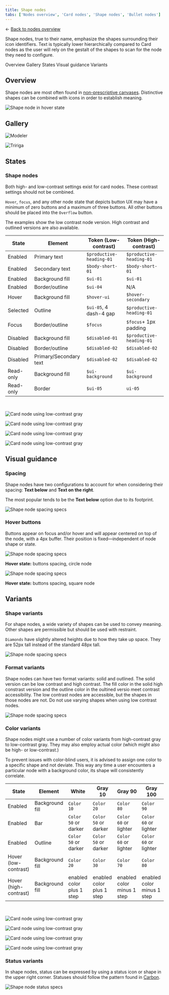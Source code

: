 ```yaml
---
title: Shape nodes
tabs: ['Nodes overview', 'Card nodes', 'Shape nodes', 'Bullet nodes']
---
```




<- [Back to nodes overview](https://pages.github.ibm.com/cdai-design/pal/patterns/canvas/nodes/nodes-overview) 


<PageDescription>

Shape nodes, true to their name, emphasize the shapes surrounding their icon identifiers. Text is typically lower hierarchically compared to Card nodes as the user will rely on the gestalt of the shapes to scan for the node they need to configure.

</PageDescription>


<AnchorLinks>
  <AnchorLink>Overview</AnchorLink>
  <AnchorLink>Gallery</AnchorLink>
  <AnchorLink>States</AnchorLink>
  <AnchorLink>Visual guidance</AnchorLink>
    <AnchorLink>Variants</AnchorLink>
</AnchorLinks>


## Overview

Shape nodes are most often found in [non-prescriptive canvases](../canvas-style#non-prescriptive-flows). Distinctive shapes can be combined with icons in order to establish meaning.


<Row>

 <Column colMd={8} colLg={8}>

 ![Shape node in hover state](../images/shapeNodeEnabled.png)

 </Column>
</Row>

## Gallery

<ImageGallery>


<ImageGalleryImage alt="Modeler" title="Modeler flows" col={4}>

![Modeler](../images/gallery/modelerNodes.png)

</ImageGalleryImage>  


<ImageGalleryImage alt="Tririga" title="Tririga" col={4}>

![Tririga](../images/gallery/tririga.png)

</ImageGalleryImage>  

</ImageGallery>

## States

### Shape nodes

Both high- and low-contrast settings exist for card nodes. These contrast settings should not be combined.

`Hover`, `focus`, and any other node state that depicts button UX may have a minimum of zero buttons and a maximum of three buttons. All other buttons should be placed into the `Overflow` button. 


<InlineNotification>

The examples show the low contrast node version. High contrast and outlined versions are also available.

</InlineNotification>


| State | Element      | Token (Low-contrast)     | Token (High-contrast)     |
| -------- | --------- | ---------- | ---------- |
| Enabled        | Primary text         | `$productive-heading-01`          | `$productive-heading-01`          |
| Enabled        | Secondary text         | `$body-short-01`          | `$body-short-01`           |
| Enabled        | Background fill         | `$ui-01`          | `$ui-01`          |
| Enabled        | Border/outline         | `$ui-04`          | N/A          |
| Hover        | Background fill         | `$hover-ui`          | `$hover-secondary`             |
| Selected        | Outline         | `$ui-05`, 4 dash-4 gap          | `$productive-heading-01`          |
| Focus        | Border/outline      | `$focus`         | `$focus`+ 1px padding         |
| Disabled        | Background fill         | `$disabled-01`          | `$productive-heading-01`          |
| Disabled        | Border/outline       | `$disabled-02`          | `$disabled-02`          |
| Disabled        | Primary/Secondary text         | `$disabled-02`          | `$disabled-02`            |
| Read-only        | Background fill         | `$ui-background`          | `$ui-background`              |
| Read-only        | Border         | `$ui-05`          | `ui-05`         |

<br />

<Row>

<Column colLg={12}>
<Tabs>
<Tab label="White theme">

  ![Card node using low-contrast gray](../images/shapeNodeWhiteTheme.png)

</Tab>

<Tab label="Gray 10 theme">

  ![Card node using low-contrast gray](../images/shapeNodeGray10Theme.png)

</Tab>

<Tab label="Gray 90 theme">

  ![Card node using low-contrast gray](../images/shapeNodeGray90Theme.png)

</Tab>

<Tab label="Gray 100 theme">

  ![Card node using low-contrast gray](../images/shapeNodeGray100Theme.png)

</Tab>

</Tabs>

</Column>

</Row>




## Visual guidance



### Spacing

Shape nodes have two configurations to account for when considering their spacing: **Text below** and **Text on the right**. 

The most popular tends to be the **Text below** option due to its footprint.

<Row>

 <Column colMd={8} colLg={8} >

![Shape node spacing specs](../images/shapeNodeSpacing.png)

 </Column>

</Row>


### Hover buttons

Buttons appear on focus and/or hover and will appear centered on top of the node, with a 4px buffer. Their position is fixed—independent of node shape or state.

<Row>
  <Column colMd={4} colLg={4}>


 ![Shape node spacing specs](../images/shapeNodeHoverCircle.png)

 <Caption>

 **Hover state:** buttons spacing, circle node

 </Caption>

  </Column>
  <Column colMd={4} colLg={4}>


 ![Shape node spacing specs](../images/shapeNodeHoverSquare.png)

 <Caption>

**Hover state:** buttons spacing, square node

 </Caption>

  </Column>

</Row>



 ## Variants


### Shape variants

For shape nodes, a wide variety of shapes can be used to convey meaning. Other shapes are permissible but should be used with restraint.

<InlineNotification>

`Diamonds` have slightly altered heights due to how they take up space. They are 52px tall instead of the standard 48px tall.

</InlineNotification>

<Row>
  <Column colMd={8} colLg={8}>

![Shape node spacing specs](../images/shapeNodeShapes.png)

</Column>
</Row>

### Format variants

Shape nodes can have two format variants: solid and outlined. The solid version can be low contrast and high contrast. The fill color in the solid high constrast version and the outline color in the oultined versio meet contrast accessibility. The low contrast nodes are accessible, but the shapes in those nodes are not. Do not use varying shapes when using low contrast nodes.

<Row>
  <Column colMd={8} colLg={8}>

![Shape node spacing specs](../images/shapeNodeFormatVariants.png)

</Column>
</Row>

### Color variants

Shape nodes might use a number of color variants from high-contrast gray to low-contrast gray. They may also employ actual color (which might also be high- or low-contrast.)

To prevent issues with color-blind users, it is advised to assign one color to a specific shape and not deviate. This way any time a user encounters a particular node with a background color, its shape will consistently correlate. 

| State | Element      | White     |   Gray 10 | Gray 90      | Gray 100     |
| -------- | --------- | ---------- | -------- | --------- | ---------- |
| Enabled        | Background fill    | `Color 10`    | `Color 20`   | `Color 80`    | `Color 90`          |
| Enabled        | Bar    | `Color 50` or darker  | `Color 50` or darker  | `Color 60` or lighter  | `Color 60` or lighter          |
| Enabled        | Outline    | `Color 50` or darker  | `Color 50` or darker  | `Color 60` or lighter  | `Color 60` or lighter          |
| Hover (low-contrast)       | Background fill   | `Color 20`  | `Color 30`  | `Color 70`  | `Color 80`         |
| Hover (high-contrast)       | Background fill   | enabled color plus 1 step   | enabled color plus 1 step   | enabled color minus 1 step        | enabled color minus 1 step        |

<br />

<Row>

<Column colLg={8}>
<Tabs>
<Tab label="White theme">

  ![Card node using low-contrast gray](../images/shapeNodeColors.png)

</Tab>

<Tab label="Gray 10 theme">

  ![Card node using low-contrast gray](../images/shapeNodeColorsGray10.png)

</Tab>

<Tab label="Gray 90 theme">

  ![Card node using low-contrast gray](../images/shapeNodeColorsGray90.png)

</Tab>

<Tab label="Gray 100 theme">

  ![Card node using low-contrast gray](../images/shapeNodeColorsGray100.png)

</Tab>

</Tabs>

</Column>

</Row>



### Status variants

In shape nodes, status can be expressed by using a status icon or shape in the upper right corner. Statuses should follow the pattern found in [Carbon](https://www.carbondesignsystem.com/patterns/status-indicator-pattern/#choosing-for-context).



<Row>
  <Column colMd={8} colLg={8}>

![Shape node status specs](../images/shapeNodeStatus.png)

</Column>
</Row>